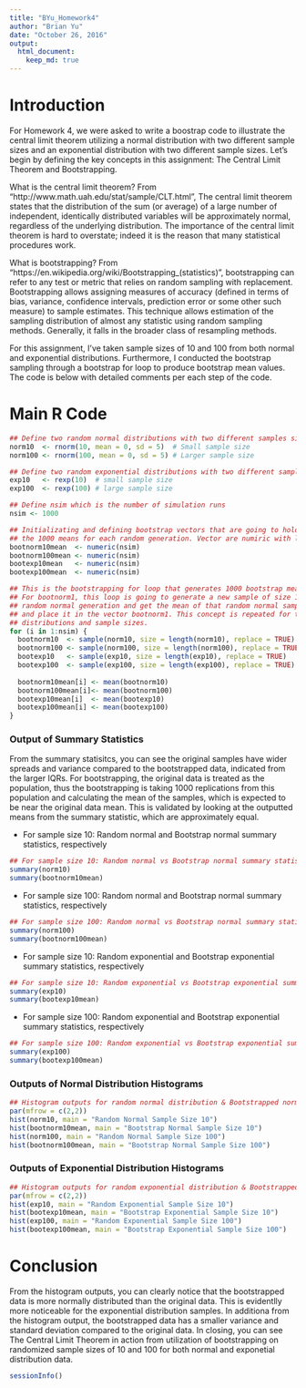 ---
title: "BYu_Homework4"
author: "Brian Yu"
date: "October 26, 2016"
output: 
  html_document:
    keep_md: true
---
# Introduction
For Homework 4, we were asked to write a boostrap code to illustrate the central limit theorem
utilizing a normal distribution with two different sample sizes and an exponential distribution
with two different sample sizes. Let's begin by defining the key concepts in this assignment: The Central Limit Theorem and Bootstrapping.

What is the central limit theorem? From "http://www.math.uah.edu/stat/sample/CLT.html", The central limit theorem states that the distribution of the sum (or average) of a large number of independent, identically distributed variables will be approximately normal, regardless of the underlying distribution. The importance of the central limit theorem is hard to overstate; indeed it is the reason that many statistical procedures work.

What is bootstrapping? From "https://en.wikipedia.org/wiki/Bootstrapping_(statistics)", bootstrapping can refer to any test or metric that relies on random sampling with replacement. Bootstrapping allows assigning measures of accuracy (defined in terms of bias, variance, confidence intervals, prediction error or some other such measure) to sample estimates. This technique allows estimation of the sampling distribution of almost any statistic using random sampling methods. Generally, it falls in the broader class of resampling methods.

For this assignment, I've taken sample sizes of 10 and 100 from both normal and exponential distributions. Furthermore, I conducted the bootstrap sampling through a bootstrap for loop to produce bootstrap mean values. The code is below with detailed comments per each step of the code. 

# Main R Code
```{r}
## Define two random normal distributions with two different samples sizes
norm10  <- rnorm(10, mean = 0, sd = 5)  # Small sample size
norm100 <- rnorm(100, mean = 0, sd = 5) # Larger sample size

## Define two random exponential distributions with two different sample sizes
exp10   <- rexp(10)  # small sample size
exp100  <- rexp(100) # large sample size

## Define nsim which is the number of simulation runs
nsim <- 1000

## Initializating and defining bootstrap vectors that are going to hold all 
## the 1000 means for each random generation. Vector are numiric with length nsim
bootnorm10mean  <- numeric(nsim)
bootnorm100mean <- numeric(nsim)
bootexp10mean   <- numeric(nsim)
bootexp100mean  <- numeric(nsim)

## This is the bootstrapping for loop that generates 1000 bootstrap means.
## For bootnorm1, this loop is going to generate a new sample of size 10 from the
## random normal generation and get the mean of that random normal sample size of 10
## and place it in the vector bootnorm1. This concept is repeated for the other 
## distributions and sample sizes.
for (i in 1:nsim) {
  bootnorm10  <- sample(norm10, size = length(norm10), replace = TRUE)
  bootnorm100 <- sample(norm100, size = length(norm100), replace = TRUE)
  bootexp10   <- sample(exp10, size = length(exp10), replace = TRUE)
  bootexp100  <- sample(exp100, size = length(exp100), replace = TRUE)
  
  bootnorm10mean[i] <- mean(bootnorm10)
  bootnorm100mean[i]<- mean(bootnorm100)
  bootexp10mean[i]  <- mean(bootexp10)
  bootexp100mean[i] <- mean(bootexp100)
}
```

### Output of Summary Statistics
From the summary statisitcs, you can see the original samples have wider spreads and variance compared to the bootstrapped data, indicated from the larger  IQRs. For bootstrapping, the original data is treated as the population, thus the bootstrapping is taking 1000 replications from this population and calculating the mean of the samples, which is expected to be near the original data mean. This is validated by looking at the outputted means from the summary statistic, which are approximately equal. 

* For sample size 10: Random normal and Bootstrap normal summary statistics, respectively
```{r echo = FALSE}
## For sample size 10: Random normal vs Bootstrap normal summary statistics
summary(norm10)
summary(bootnorm10mean)
```

* For sample size 100: Random normal and Bootstrap normal summary statistics, respectively
```{r echo = FALSE}
## For sample size 100: Random normal vs Bootstrap normal summary statistics
summary(norm100)
summary(bootnorm100mean)
```

* For sample size 10: Random exponential and Bootstrap exponential summary statistics, respectively
```{r echo = FALSE}
## For sample size 10: Random exponential vs Bootstrap exponential summary statistics
summary(exp10)
summary(bootexp10mean)
```

* For sample size 100: Random exponential and Bootstrap exponential summary statistics, respectively
```{r echo = FALSE}
## For sample size 100: Random exponential vs Bootstrap exponential summary statistics
summary(exp100)
summary(bootexp100mean)
```


### Outputs of Normal Distribution Histograms
```{r echo = FALSE}
## Histogram outputs for random normal distribution & Bootstrapped normal for samples 10 & 100
par(mfrow = c(2,2))
hist(norm10, main = "Random Normal Sample Size 10")
hist(bootnorm10mean, main = "Bootstrap Normal Sample Size 10")
hist(norm100, main = "Random Normal Sample Size 100")
hist(bootnorm100mean, main = "Bootstrap Normal Sample Size 100")
```

### Outputs of Exponential Distribution Histograms
```{r echo = FALSE}
## Histogram outputs for random exponential distribution & Bootstrapped exponential for samples 10 & 100
par(mfrow = c(2,2))
hist(exp10, main = "Random Exponential Sample Size 10")
hist(bootexp10mean, main = "Bootstrap Exponential Sample Size 10")
hist(exp100, main = "Random Exponential Sample Size 100")
hist(bootexp100mean, main = "Bootstrap Exponential Sample Size 100")
```

# Conclusion
From the histogram outputs, you can clearly notice that the bootstrapped data is more normally distributed than the original data. This is evidentlly more noticeable for the exponential distribution samples. In additiona from the histogram output, the bootstrapped data has a smaller variance and standard deviation compared to the original data. In closing, you can see The Central Limit Theorem in action from utilization of bootstrapping on randomized sample sizes of 10 and 100 for both normal and exponetial distribution data. 



```{r echo = FALSE}
sessionInfo()
```
